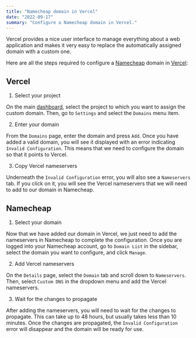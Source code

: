 ```yaml
---
title: "Namecheap domain in Vercel"
date: "2022-09-17"
summary: "Configure a Namecheap domain in Vercel."
---
```


Vercel provides a nice user interface to manage everything about a web application and makes it very easy to replace the automatically assigned domain with a custom one.

Here are all the steps required to configure a [Namecheap](https://www.namecheap.com) domain in [Vercel](https://vercel.com):

## Vercel

1. Select your project

On the main [dashboard](https://vercel.com/dashboard), select the project to which you want to assign the custom domain. Then, go to `Settings` and select the `Domains` menu item.

2. Enter your domain

From the `Domains` page, enter the domain and press `Add`. Once you have added a valid domain, you will see it displayed with an error indicating `Invalid Configuration`. This means that we need to configure the domain so that it points to Vercel.

3. Copy Vercel nameservers

Underneath the `Invalid Configuration` error, you will also see a `Nameservers` tab. If you click on it, you will see the Vercel nameservers that we will need to add to our domain in Namecheap.

## Namecheap

1. Select your domain

Now that we have added our domain in Vercel, we just need to add the nameservers in Namecheap to complete the configuration. Once you are logged into your Namecheap account, go to `Domain List` in the sidebar, select the domain you want to configure, and click `Manage`.

2. Add Vercel nameservers

On the `Details` page, select the `Domain` tab and scroll down to `Nameservers`. Then, select `Custom DNS` in the dropdown menu and add the Vercel nameservers.

3. Wait for the changes to propagate

After adding the nameservers, you will need to wait for the changes to propagate. This can take up to 48 hours, but usually takes less than 10 minutes. Once the changes are propagated, the `Invalid Configuration` error will disappear and the domain will be ready for use.
